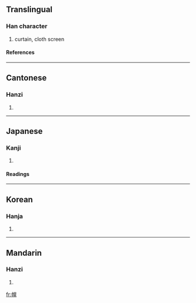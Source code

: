 ==Translingual==
===Han character===
{{Han char|rn=50|rad=巾|as=10|sn=13|four=4621<sub>1</sub>|canj=中月日火山 (LBAFU)}}
# curtain, cloth screen
====References====
{{Han ref|kx=0335.020|dkj=09022|dj=0642.080|hdz=10750.010|uh=5E4C|ud=24140|bh=B745|bd=46917}}
----
==Cantonese==
===Hanzi===
{{yue-hanzi|jyut=|y=fong2}}
# {{defn|Cantonese}}
----
==Japanese==
===Kanji===
{{ja-kanji|grade=|rs=巾10}}
# {{defn|Japanese}} 
====Readings====
{{ja-readings|on=[[こう]] (kō)|kun=[[ほろ]] (horo)}}
----
==Korean==
===Hanja===
{{ko-hanja|hangeul=황|rv=hwang|mr=hwang}}
# {{defn|Korean}}
----
==Mandarin==
===Hanzi===
{{cmn-hanzi|pin=[[huǎng]] (huang3)|wg=huang<sup>3</sup>}}
# {{defn|Mandarin}}

[[fr:幌]]